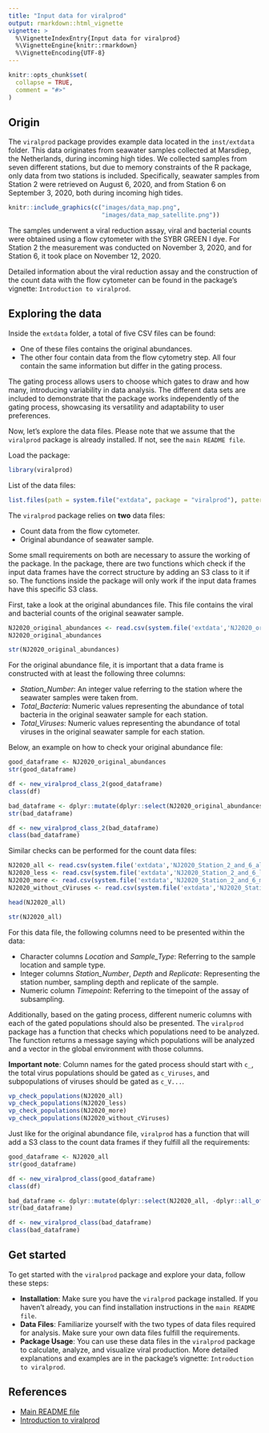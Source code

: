 ```yaml
---
title: "Input data for viralprod"
output: rmarkdown::html_vignette
vignette: >
  %\VignetteIndexEntry{Input data for viralprod}
  %\VignetteEngine{knitr::rmarkdown}
  %\VignetteEncoding{UTF-8}
---
```


```r
knitr::opts_chunk$set(
  collapse = TRUE,
  comment = "#>"
)
```

## Origin

The `viralprod` package provides example data located in the `inst/extdata` folder. This data originates from seawater samples collected at Marsdiep, the Netherlands, during incoming high tides. We collected samples from seven different stations, but due to memory constraints of the R package, only data from two stations is included. Specifically, seawater samples from Station 2 were retrieved on August 6, 2020, and from Station 6 on September 3, 2020, both during incoming high tides.

```r
knitr::include_graphics(c("images/data_map.png",
                          "images/data_map_satellite.png"))
```


The samples underwent a viral reduction assay, viral and bacterial counts were obtained using a flow cytometer with the SYBR GREEN I dye. For Station 2 the measurement was conducted on November 3, 2020, and for Station 6, it took place on November 12, 2020. 

Detailed information about the viral reduction assay and the construction of the count data with the flow cytometer can be found in the package's vignette: `Introduction to viralprod`.

## Exploring the data

Inside the `extdata` folder, a total of five CSV files can be found:

* One of these files contains the original abundances.
* The other four contain data from the flow cytometry step. All four contain the same information but differ in the gating process.

The gating process allows users to choose which gates to draw and how many, introducing variability in data analysis. The different data sets are included to demonstrate that the package works independently of the gating process, showcasing its versatility and adaptability to user preferences.

Now, let's explore the data files. Please note that we assume that the `viralprod` package is already installed. If not, see the `main README file`.

Load the package:

```r
library(viralprod)
```

List of the data files:

```r
list.files(path = system.file("extdata", package = "viralprod"), pattern = "\\.csv$", full.names = FALSE)
```

The `viralprod` package relies on **two** data files: 

* Count data from the flow cytometer.
* Original abundance of seawater sample. 

Some small requirements on both are necessary to assure the working of the package. In the package, there are two functions which check if the input data frames have the correct structure by adding an S3 class to it if so. The functions inside the package will only work if the input data frames have this specific S3 class. 

First, take a look at the original abundances file. This file contains the viral and bacterial counts of the original seawater sample. 

```r
NJ2020_original_abundances <- read.csv(system.file('extdata','NJ2020_original_abundances.csv', package = "viralprod"))
NJ2020_original_abundances
```

```r
str(NJ2020_original_abundances)
```

For the original abundance file, it is important that a data frame is constructed with at least the following three columns:

* *Station_Number*: An integer value referring to the station where the seawater samples were taken from.
* *Total_Bacteria*: Numeric values representing the abundance of total bacteria in the original seawater sample for each station.
* *Total_Viruses*: Numeric values representing the abundance of total viruses in the original seawater sample for each station. 

Below, an example on how to check your original abundance file:

```r
good_dataframe <- NJ2020_original_abundances
str(good_dataframe)
```

```r
df <- new_viralprod_class_2(good_dataframe)
class(df)
```

```r
bad_dataframe <- dplyr::mutate(dplyr::select(NJ2020_original_abundances, -'Station_Number'), Total_Bacteria = as.character(Total_Bacteria))
str(bad_dataframe)
```

```r
df <- new_viralprod_class_2(bad_dataframe)
class(bad_dataframe)
```

Similar checks can be performed for the count data files:

```r
NJ2020_all <- read.csv(system.file('extdata','NJ2020_Station_2_and_6_all_populations.csv', package = "viralprod"))
NJ2020_less <- read.csv(system.file('extdata','NJ2020_Station_2_and_6_less_populations.csv', package = "viralprod"))
NJ2020_more <- read.csv(system.file('extdata','NJ2020_Station_2_and_6_more_populations.csv', package = "viralprod"))
NJ2020_without_cViruses <- read.csv(system.file('extdata','NJ2020_Station_2_and_6_without_cViruses.csv', package = "viralprod"))

head(NJ2020_all)
```

```r
str(NJ2020_all)
```

For this data file, the following columns need to be presented within the data:

* Character columns *Location* and *Sample_Type*: Referring to the sample location and sample type.
* Integer columns *Station_Number*, *Depth* and *Replicate*: Representing the station number, sampling depth and replicate of the sample.
* Numeric column *Timepoint*: Referring to the timepoint of the assay of subsampling.

Additionally, based on the gating process, different numeric columns with each of the gated populations should also be presented. The `viralprod` package has a function that checks which populations need to be analyzed. The function returns a message saying which populations will be analyzed and a vector in the global environment with those columns. 

**Important note**: Column names for the gated process should start with `c_`, the total virus populations should be gated as `c_Viruses`, and subpopulations of viruses should be gated as `c_V...`. 

```r
vp_check_populations(NJ2020_all)
vp_check_populations(NJ2020_less)
vp_check_populations(NJ2020_more)
vp_check_populations(NJ2020_without_cViruses)
```

Just like for the original abundance file, `viralprod` has a function that will add a S3 class to the count data frames if they fulfill all the requirements:

```r
good_dataframe <- NJ2020_all
str(good_dataframe)
```

```r
df <- new_viralprod_class(good_dataframe)
class(df)
```

```r
bad_dataframe <- dplyr::mutate(dplyr::select(NJ2020_all, -dplyr::all_of(c('Location', 'Replicate'))), Timepoint = as.character(Timepoint))
str(bad_dataframe)
```

```r
df <- new_viralprod_class(bad_dataframe)
class(bad_dataframe)
```

## Get started

To get started with the `viralprod` package and explore your data, follow these steps:

* **Installation**: Make sure you have the `viralprod` package installed. If you haven't already, you can find installation instructions in the `main README file`. 
* **Data Files**: Familiarize yourself with the two types of data files required for analysis. Make sure your own data files fulfill the requirements.
* **Package Usage**: You can use these data files in the `viralprod` package to calculate, analyze, and visualize viral production. More detailed explanations and examples are in the package's vignette: `Introduction to viralprod`.

## References

* [Main README file](https://github.com/mdhishamshaikh/ViralProduction_R/tree/rpkg/README.md)
* [Introduction to viralprod](https://github.com/mdhishamshaikh/ViralProduction_R/tree/rpkg/vignettes)
